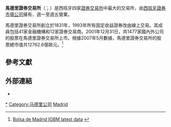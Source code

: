 {{Infobox exchange
|name = 馬德里證券交易所
|nativename = Bolsa de Madrid 
|logo = [[File:Bolsa_de_Madrid_logo.svg|200px]]
|image = Palacio de la Bolsa de Madrid - 02.jpg
|type = [[證券交易所|證券交易所]]
|city = 馬德里
|country = 西班牙
|foundation = {{Start date |1831|df=yes}}
|owner      = [[西班牙證券市場公司|西班牙證券市場公司]]
|key_people = Antonio J. Zoido
|currency = [[歐元|歐元]]
|listings = 
|mcap = 
|coordinates = {{coord|40|25|01|N|3|41|31|W|region:ES-M_type:landmark_source:dewiki|display=title,inline}}
|volume = 
|indexes = [[IBEX_35|IBEX 35]]<br />[[Latibex|Latibex]]<br />[[Madrid_Stock_Exchange_General_Index|IGBM]]
|homepage = {{URL|http://www.bolsamadrid.es/}}
|footnotes =
}}
'''馬德里證券交易所'''（{{lang-es|'''Bolsa de Madrid'''}}；{{IPA-es|ˈbolsa ðe ˈmaðɾið}}）是西班牙四家[[證券交易所|證券交易所]]中最大的交易所，由[[西班牙證券市場公司|西班牙證券市場公司]]擁有，週一至週五營業。

馬德里證券交易所創立於1831年，1993年所有固定收益證券改由線上交易。其成員包括41家金融機構和12家證券交易商。2001年12月31日，共1477家國內外公司的股票在馬德里證券交易所上市。根據2007年5月數據，馬德里證券交易所的股票總市值共12762.6億歐元。<ref>[http://www.bolsamadrid.es/ing/contenido.asp?menu=3&enlace=/ing/mercados/acciones/accind1_1.htm Bolsa de Madrid IGBM latest data] {{webarchive|url=https://web.archive.org/web/20070926234507/http://www.bolsamadrid.es/ing/contenido.asp?menu=3&enlace=%2Fing%2Fmercados%2Facciones%2Faccind1_1.htm |date=2007-09-26 }}</ref>

==參考文獻==
{{reflist}}

==外部連結==
*{{Official website|http://www.bolsamadrid.es/ing/portada.htm}}

{{股票市場}}
[[Category:马德里证券交易所|*]]
[[Category:马德里公司|Category:马德里公司]]
[[Category:歐洲證券交易所|Madrid]]